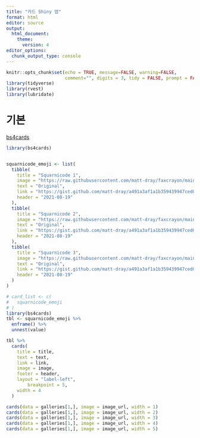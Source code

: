 ```yaml
---
title: "카드 Shiny 앱"
format: html
editor: source
output:
  html_document:
    theme:
      version: 4
editor_options: 
  chunk_output_type: console
---
```


```r
knitr::opts_chunk$set(echo = TRUE, message=FALSE, warning=FALSE,
                      comment="", digits = 3, tidy = FALSE, prompt = FALSE, fig.align = 'center')
library(tidyverse)
library(rvest)
library(lubridate)
```



# 기본 

[bs4cards](https://bs4cards.djnavarro.net/articles/articles/layouts.html)



```r
library(bs4cards)


squarnicode_emoji <- list(
  tibble(
    title = "Squarnicode 1",
    image = "https://raw.githubusercontent.com/matt-dray/faxcrayon/main/img/2021-08-19_squarnicode_crosses.png",
    text = "Original",
    link = "https://gist.github.com/matt-dray/a491a3af1a1b359439947ced07e52fab",
    header = "2021-08-19"
  ),
  tibble(
    title = "Squarnicode 2",
    image = "https://raw.githubusercontent.com/matt-dray/faxcrayon/main/img/2021-08-19_squarnicode_crosses.png",
    text = "Original",
    link = "https://gist.github.com/matt-dray/a491a3af1a1b359439947ced07e52fab",
    header = "2021-08-19"
  ),
  tibble(
    title = "Squarnicode 3",
    image = "https://raw.githubusercontent.com/matt-dray/faxcrayon/main/img/2021-08-19_squarnicode_crosses.png",
    text = "Original",
    link = "https://gist.github.com/matt-dray/a491a3af1a1b359439947ced07e52fab",
    header = "2021-08-19"
  )
)

```

```r
# card_list <- c(
#   squarnicode_emoji
# )
library(bs4cards)
tbl <- squarnicode_emoji %>% 
  enframe() %>% 
  unnest(value)

tbl %>% 
  cards(
    title = title,
    text = text,
    link = link,
    image = image,
    footer = header,
    layout = "label-left", 
        breakpoint = 5, 
    width = 4
  )

```


```r
cards(data = galleries[1,], image = image_url, width = 1)
cards(data = galleries[1,], image = image_url, width = 2)
cards(data = galleries[1,], image = image_url, width = 3)
cards(data = galleries[1,], image = image_url, width = 4)
cards(data = galleries[1,], image = image_url, width = 5)
```
